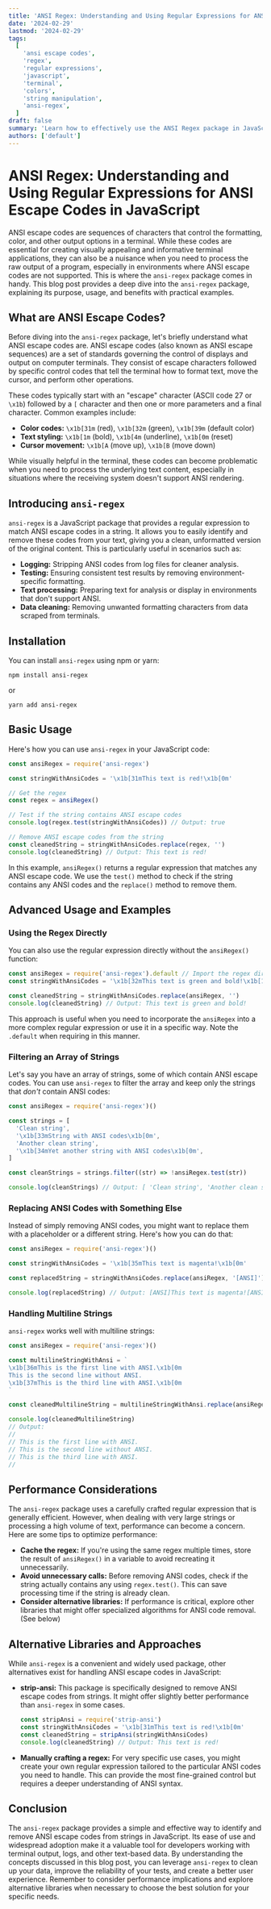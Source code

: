 ```yaml
---
title: 'ANSI Regex: Understanding and Using Regular Expressions for ANSI Escape Codes in JavaScript'
date: '2024-02-29'
lastmod: '2024-02-29'
tags:
  [
    'ansi escape codes',
    'regex',
    'regular expressions',
    'javascript',
    'terminal',
    'colors',
    'string manipulation',
    'ansi-regex',
  ]
draft: false
summary: 'Learn how to effectively use the ANSI Regex package in JavaScript to identify and strip ANSI escape codes from strings. This comprehensive guide covers installation, usage examples, performance considerations, and alternative libraries.'
authors: ['default']
---
```


# ANSI Regex: Understanding and Using Regular Expressions for ANSI Escape Codes in JavaScript

ANSI escape codes are sequences of characters that control the formatting, color, and other output options in a terminal. While these codes are essential for creating visually appealing and informative terminal applications, they can also be a nuisance when you need to process the raw output of a program, especially in environments where ANSI escape codes are not supported. This is where the `ansi-regex` package comes in handy. This blog post provides a deep dive into the `ansi-regex` package, explaining its purpose, usage, and benefits with practical examples.

## What are ANSI Escape Codes?

Before diving into the `ansi-regex` package, let's briefly understand what ANSI escape codes are. ANSI escape codes (also known as ANSI escape sequences) are a set of standards governing the control of displays and output on computer terminals. They consist of escape characters followed by specific control codes that tell the terminal how to format text, move the cursor, and perform other operations.

These codes typically start with an "escape" character (ASCII code 27 or `\x1b`) followed by a `[` character and then one or more parameters and a final character. Common examples include:

- **Color codes:** `\x1b[31m` (red), `\x1b[32m` (green), `\x1b[39m` (default color)
- **Text styling:** `\x1b[1m` (bold), `\x1b[4m` (underline), `\x1b[0m` (reset)
- **Cursor movement:** `\x1b[A` (move up), `\x1b[B` (move down)

While visually helpful in the terminal, these codes can become problematic when you need to process the underlying text content, especially in situations where the receiving system doesn't support ANSI rendering.

## Introducing `ansi-regex`

`ansi-regex` is a JavaScript package that provides a regular expression to match ANSI escape codes in a string. It allows you to easily identify and remove these codes from your text, giving you a clean, unformatted version of the original content. This is particularly useful in scenarios such as:

- **Logging:** Stripping ANSI codes from log files for cleaner analysis.
- **Testing:** Ensuring consistent test results by removing environment-specific formatting.
- **Text processing:** Preparing text for analysis or display in environments that don't support ANSI.
- **Data cleaning:** Removing unwanted formatting characters from data scraped from terminals.

## Installation

You can install `ansi-regex` using npm or yarn:

```plaintext
npm install ansi-regex
```

or

```plaintext
yarn add ansi-regex
```

## Basic Usage

Here's how you can use `ansi-regex` in your JavaScript code:

```javascript
const ansiRegex = require('ansi-regex')

const stringWithAnsiCodes = '\x1b[31mThis text is red!\x1b[0m'

// Get the regex
const regex = ansiRegex()

// Test if the string contains ANSI escape codes
console.log(regex.test(stringWithAnsiCodes)) // Output: true

// Remove ANSI escape codes from the string
const cleanedString = stringWithAnsiCodes.replace(regex, '')
console.log(cleanedString) // Output: This text is red!
```

In this example, `ansiRegex()` returns a regular expression that matches any ANSI escape code. We use the `test()` method to check if the string contains any ANSI codes and the `replace()` method to remove them.

## Advanced Usage and Examples

### Using the Regex Directly

You can also use the regular expression directly without the `ansiRegex()` function:

```javascript
const ansiRegex = require('ansi-regex').default // Import the regex directly
const stringWithAnsiCodes = '\x1b[32mThis text is green and bold!\x1b[1m'

const cleanedString = stringWithAnsiCodes.replace(ansiRegex, '')
console.log(cleanedString) // Output: This text is green and bold!
```

This approach is useful when you need to incorporate the `ansiRegex` into a more complex regular expression or use it in a specific way. Note the `.default` when requiring in this manner.

### Filtering an Array of Strings

Let's say you have an array of strings, some of which contain ANSI escape codes. You can use `ansi-regex` to filter the array and keep only the strings that _don't_ contain ANSI codes:

```javascript
const ansiRegex = require('ansi-regex')()

const strings = [
  'Clean string',
  '\x1b[33mString with ANSI codes\x1b[0m',
  'Another clean string',
  '\x1b[34mYet another string with ANSI codes\x1b[0m',
]

const cleanStrings = strings.filter((str) => !ansiRegex.test(str))

console.log(cleanStrings) // Output: [ 'Clean string', 'Another clean string' ]
```

### Replacing ANSI Codes with Something Else

Instead of simply removing ANSI codes, you might want to replace them with a placeholder or a different string. Here's how you can do that:

```javascript
const ansiRegex = require('ansi-regex')()

const stringWithAnsiCodes = '\x1b[35mThis text is magenta!\x1b[0m'

const replacedString = stringWithAnsiCodes.replace(ansiRegex, '[ANSI]')

console.log(replacedString) // Output: [ANSI]This text is magenta![ANSI]
```

### Handling Multiline Strings

`ansi-regex` works well with multiline strings:

```javascript
const ansiRegex = require('ansi-regex')()

const multilineStringWithAnsi = `
\x1b[36mThis is the first line with ANSI.\x1b[0m
This is the second line without ANSI.
\x1b[37mThis is the third line with ANSI.\x1b[0m
`

const cleanedMultilineString = multilineStringWithAnsi.replace(ansiRegex, '')

console.log(cleanedMultilineString)
// Output:
//
// This is the first line with ANSI.
// This is the second line without ANSI.
// This is the third line with ANSI.
//
```

## Performance Considerations

The `ansi-regex` package uses a carefully crafted regular expression that is generally efficient. However, when dealing with very large strings or processing a high volume of text, performance can become a concern. Here are some tips to optimize performance:

- **Cache the regex:** If you're using the same regex multiple times, store the result of `ansiRegex()` in a variable to avoid recreating it unnecessarily.
- **Avoid unnecessary calls:** Before removing ANSI codes, check if the string actually contains any using `regex.test()`. This can save processing time if the string is already clean.
- **Consider alternative libraries:** If performance is critical, explore other libraries that might offer specialized algorithms for ANSI code removal. (See below)

## Alternative Libraries and Approaches

While `ansi-regex` is a convenient and widely used package, other alternatives exist for handling ANSI escape codes in JavaScript:

- **strip-ansi:** This package is specifically designed to remove ANSI escape codes from strings. It might offer slightly better performance than `ansi-regex` in some cases.

  ```javascript
  const stripAnsi = require('strip-ansi')
  const stringWithAnsiCodes = '\x1b[31mThis text is red!\x1b[0m'
  const cleanedString = stripAnsi(stringWithAnsiCodes)
  console.log(cleanedString) // Output: This text is red!
  ```

- **Manually crafting a regex:** For very specific use cases, you might create your own regular expression tailored to the particular ANSI codes you need to handle. This can provide the most fine-grained control but requires a deeper understanding of ANSI syntax.

## Conclusion

The `ansi-regex` package provides a simple and effective way to identify and remove ANSI escape codes from strings in JavaScript. Its ease of use and widespread adoption make it a valuable tool for developers working with terminal output, logs, and other text-based data. By understanding the concepts discussed in this blog post, you can leverage `ansi-regex` to clean up your data, improve the reliability of your tests, and create a better user experience. Remember to consider performance implications and explore alternative libraries when necessary to choose the best solution for your specific needs.
